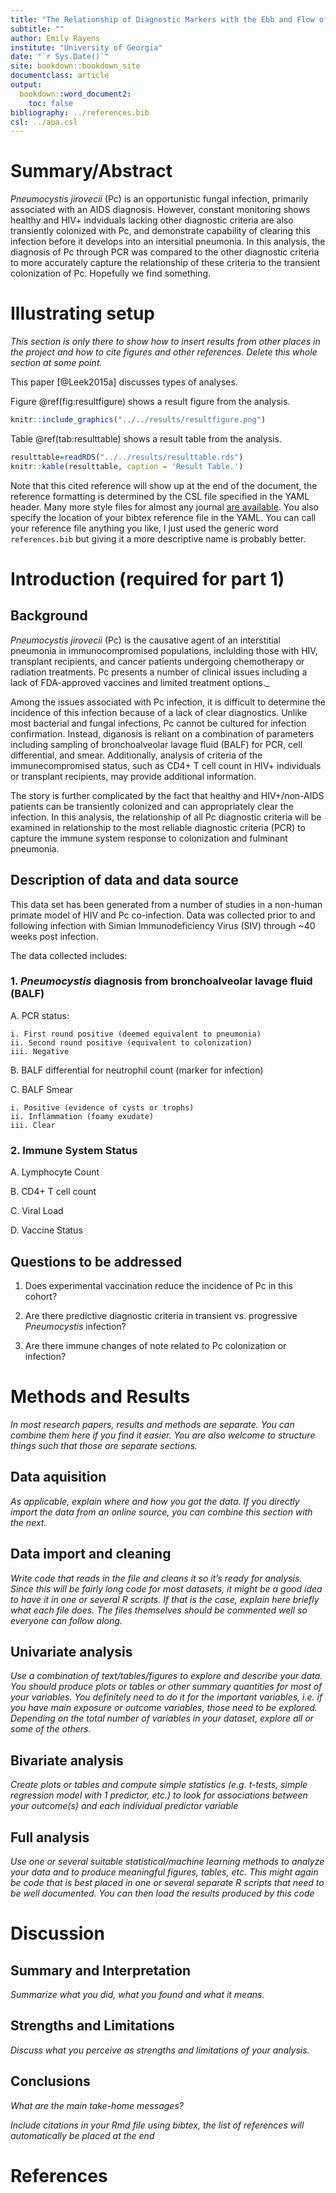 ```yaml
---
title: "The Relationship of Diagnostic Markers with the Ebb and Flow of Pneumocystis Colonization"
subtitle: ""
author: Emily Rayens
institute: "University of Georgia"
date: "`r Sys.Date()`"
site: bookdown::bookdown_site
documentclass: article
output:
  bookdown::word_document2: 
    toc: false
bibliography: ../references.bib
csl: ../apa.csl
---
```



# Summary/Abstract
_Pneumocystis jirovecii_ (Pc) is an opportunistic fungal infection, primarily associated with an AIDS diagnosis. However, constant monitoring shows healthy and HIV+ indviduals lacking other diagnostic criteria are also transiently colonized with Pc, and demonstrate capability of clearing this infection before it develops into an intersitial pneumonia. In this analysis, the diagnosis of Pc through PCR was compared to the other diagnostic criteria to more accurately capture the relationship of these criteria to the transient colonization of Pc. Hopefully we find something. 

# Illustrating setup
_This section is only there to show how to insert results from other places in the project and how to cite figures and other references. Delete this whole section at some point._


This paper [@Leek2015a] discusses types of analyses. 


Figure \@ref(fig:resultfigure) shows a result figure from the analysis.

```r
knitr::include_graphics("../../results/resultfigure.png")
```

Table \@ref(tab:resulttable) shows a result table from the analysis.

```r
resulttable=readRDS("../../results/resulttable.rds")
knitr::kable(resulttable, caption = 'Result Table.')
```


Note that this cited reference will show up at the end of the document, the reference formatting is determined by the CSL file specified in the YAML header. Many more style files for almost any journal [are available](https://www.zotero.org/styles). You also specify the location of your bibtex reference file in the YAML. You can call your reference file anything you like, I just used the generic word `references.bib` but giving it a more descriptive name is probably better.


# Introduction (required for part 1)

## Background
_Pneumocystis jirovecii_ (Pc) is the causative agent of an interstitial pneumonia in immunocompromised populations, inclulding those with HIV, transplant recipients, and cancer patients undergoing chemotherapy or radiation treatments. Pc presents a number of clinical issues including a lack of FDA-approved vaccines and limited treatment options._

Among the issues associated with Pc infection, it is difficult to determine the incidence of this infection because of a lack of clear diagnostics. Unlike most bacterial and fungal infections, Pc cannot be cultured for infection confirmation. Instead, diganosis is reliant on a combination of parameters including sampling of bronchoalveolar lavage fluid (BALF) for PCR, cell differential, and smear. Additionally, analysis of criteria of the immunecompromised status, such as CD4+ T cell count in HIV+ individuals or transplant recipients, may provide additional information.

The story is further complicated by the fact that healthy and HIV+/non-AIDS patients can be transiently colonized and can appropriately clear the infection. 
In this analysis, the relationship of all Pc diagnostic criteria will be examined in relationship to the most reliable diagnostic criteria (PCR) to capture the immune system response to colonization and fulminant pneumonia.   

## Description of data and data source
This data set has been generated from a number of studies in a non-human primate model of HIV and Pc co-infection. Data was collected prior to and following infection with Simian Immunodeficiency Virus (SIV) through ~40 weeks post infection. 

The data collected includes:

### 1. _Pneumocystis_ diagnosis from bronchoalveolar lavage fluid (BALF)

  A. PCR status:
   
    i. First round positive (deemed equivalent to pneumonia)
    ii. Second round positive (equivalent to colonization)
    iii. Negative 
   
  B. BALF differential for neutrophil count (marker for infection)

  C. BALF Smear
    
    i. Positive (evidence of cysts or trophs)
    ii. Inflammation (foamy exudate)
    iii. Clear

### 2. Immune System Status
  
  A. Lymphocyte Count
  
  B. CD4+ T cell count
  
  C. Viral Load
  
  D. Vaccine Status


## Questions to be addressed
1. Does experimental vaccination reduce the incidence of Pc in this cohort?

2. Are there predictive diagnostic criteria in transient vs. progressive _Pneumocystis_ infection?

3. Are there immune changes of note related to Pc colonization or infection?


# Methods and Results

_In most research papers, results and methods are separate. You can combine them here if you find it easier. You are also welcome to structure things such that those are separate sections._


## Data aquisition
_As applicable, explain where and how you got the data. If you directly import the data from an online source, you can combine this section with the next._

## Data import and cleaning
_Write code that reads in the file and cleans it so it's ready for analysis. Since this will be fairly long code for most datasets, it might be a good idea to have it in one or several R scripts. If that is the case, explain here briefly what each file does. The files themselves should be commented well so everyone can follow along._

## Univariate analysis
_Use a combination of text/tables/figures to explore and describe your data. You should produce plots or tables or other summary quantities for most of your variables. You definitely need to do it for the important variables, i.e. if you have main exposure or outcome variables, those need to be explored. Depending on the total number of variables in your dataset, explore all or some of the others._

## Bivariate analysis
_Create plots or tables and compute simple statistics (e.g. t-tests, simple regression model with 1 predictor, etc.) to look for associations between your outcome(s) and each individual predictor variable_


## Full analysis
_Use one or several suitable statistical/machine learning methods to analyze your data and to produce meaningful figures, tables, etc. This might again be code that is best placed in one or several separate R scripts that need to be well documented. You can then load the results produced by this code_

# Discussion

## Summary and Interpretation
_Summarize what you did, what you found and what it means._

## Strengths and Limitations
_Discuss what you perceive as strengths and limitations of your analysis._

## Conclusions
_What are the main take-home messages?_


_Include citations in your Rmd file using bibtex, the list of references will automatically be placed at the end_

# References

